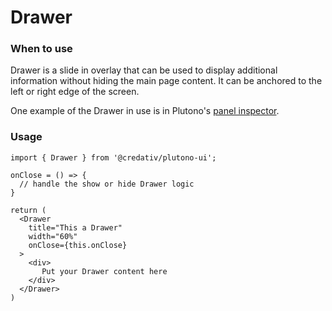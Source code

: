 
<Meta title="MDX|Drawer" component={Drawer} />

# Drawer
### When to use
Drawer is a slide in overlay that can be used to display additional information without hiding the main page content. It can be anchored to the left or right edge of the screen.


One example of the Drawer in use is in Plutono's [panel inspector](https://grafana.com/docs/grafana/latest/panels/inspect-panel/).

### Usage
```tsx
import { Drawer } from '@credativ/plutono-ui';

onClose = () => {
  // handle the show or hide Drawer logic
}

return (
  <Drawer
    title="This a Drawer"
    width="60%"
    onClose={this.onClose}
  >
    <div>
       Put your Drawer content here
    </div>
  </Drawer>
)
```


<Props of={Drawer} />
